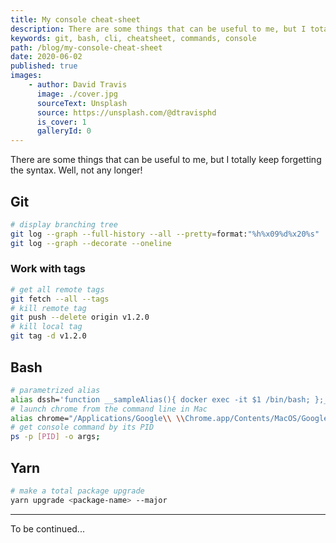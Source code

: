 ```yaml
---
title: My console cheat-sheet
description: There are some things that can be useful to me, but I totally keep forgetting the syntax. Well, not any longer!
keywords: git, bash, cli, cheatsheet, commands, console
path: /blog/my-console-cheat-sheet
date: 2020-06-02
published: true
images:
    - author: David Travis
      image: ./cover.jpg
      sourceText: Unsplash
      source: https://unsplash.com/@dtravisphd
      is_cover: 1
      galleryId: 0
---
```


There are some things that can be useful to me, but I totally keep forgetting the syntax. Well, not any longer!

## Git

```bash
# display branching tree
git log --graph --full-history --all --pretty=format:"%h%x09%d%x20%s"
git log --graph --decorate --oneline
```

### Work with tags

```bash
# get all remote tags
git fetch --all --tags
# kill remote tag
git push --delete origin v1.2.0
# kill local tag
git tag -d v1.2.0
```

## Bash

```bash
# parametrized alias
alias dssh='function __sampleAlias(){ docker exec -it $1 /bin/bash; };__sampleAlias';
# launch chrome from the command line in Mac
alias chrome="/Applications/Google\\ \\Chrome.app/Contents/MacOS/Google\\ \\Chrome";
# get console command by its PID
ps -p [PID] -o args;
```

## Yarn

```bash
# make a total package upgrade
yarn upgrade <package-name> --major
```

---

To be continued...
